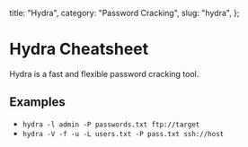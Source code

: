   title: "Hydra",
  category: "Password Cracking",
  slug: "hydra",
};

# Hydra Cheatsheet

Hydra is a fast and flexible password cracking tool.

## Examples

- `hydra -l admin -P passwords.txt ftp://target`
- `hydra -V -f -u -L users.txt -P pass.txt ssh://host`
